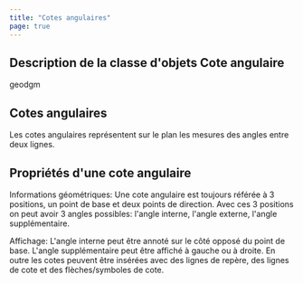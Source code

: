 ```yaml
---
title: "Cotes angulaires"
page: true
---
```

## Description de la classe d&#39;objets  <Bold> Cote angulaire </Bold> 

 <Placeholder>geodgm</Placeholder> 
## Cotes angulaires
Les cotes angulaires repr&#233;sentent sur le plan les mesures des angles entre deux lignes.

## Propri&#233;t&#233;s d&#39;une cote angulaire
 <Bold> Informations g&#233;om&#233;triques: </Bold>  Une cote angulaire est toujours r&#233;f&#233;r&#233;e &#224; 3 positions, un point de base et deux points de direction. Avec ces 3 positions on peut avoir 3 angles possibles: l&#39;angle interne, l&#39;angle externe, l&#39;angle suppl&#233;mentaire.

 <Bold> Affichage: </Bold>  L&#39;angle interne peut &#234;tre annot&#233; sur le c&#244;t&#233; oppos&#233; du point de base. L&#39;angle suppl&#233;mentaire peut &#234;tre affich&#233; &#224; gauche ou &#224; droite.
En outre les cotes peuvent &#234;tre ins&#233;r&#233;es avec des lignes de rep&#232;re, des lignes de cote et des fl&#232;ches/symboles de cote.


